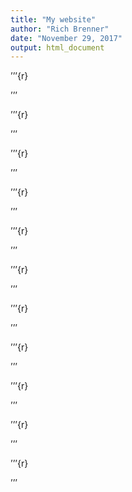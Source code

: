 ```yaml
---
title: "My website"
author: "Rich Brenner"
date: "November 29, 2017"
output: html_document
---
```



'''{r}

'''

'''{r}

'''


'''{r}

'''


'''{r}

'''


'''{r}

'''


'''{r}

'''



'''{r}

'''


'''{r}

'''



'''{r}

'''


'''{r}

'''


'''{r}

'''
